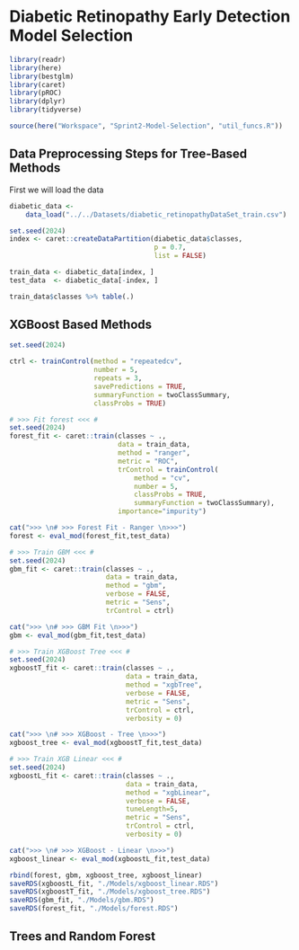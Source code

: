 # Diabetic Retinopathy Early Detection Model Selection
```r
library(readr)
library(here)
library(bestglm)
library(caret)
library(pROC)
library(dplyr)
library(tidyverse)

source(here("Workspace", "Sprint2-Model-Selection", "util_funcs.R"))
```

## Data Preprocessing Steps for Tree-Based Methods
First we will load the data
```r
diabetic_data <- 
    data_load("../../Datasets/diabetic_retinopathyDataSet_train.csv")

set.seed(2024)
index <- caret::createDataPartition(diabetic_data$classes, 
                                    p = 0.7, 
                                    list = FALSE)

train_data <- diabetic_data[index, ]
test_data  <- diabetic_data[-index, ]

train_data$classes %>% table(.)
```

## XGBoost Based Methods
```r
set.seed(2024)

ctrl <- trainControl(method = "repeatedcv", 
                     number = 5, 
                     repeats = 3,  
                     savePredictions = TRUE,
                     summaryFunction = twoClassSummary,
                     classProbs = TRUE)
```

```r
# >>> Fit forest <<< #
set.seed(2024)
forest_fit <- caret::train(classes ~ .,
                           data = train_data,          
                           method = "ranger",
                           metric = "ROC",
                           trControl = trainControl(
                               method = "cv",
                               number = 5, 
                               classProbs = TRUE,
                               summaryFunction = twoClassSummary),
                           importance="impurity")

cat(">>> \n# >>> Forest Fit - Ranger \n>>>")
forest <- eval_mod(forest_fit,test_data)

# >>> Train GBM <<< #
set.seed(2024)
gbm_fit <- caret::train(classes ~ .,
                        data = train_data,
                        method = "gbm",
                        verbose = FALSE,
                        metric = "Sens",
                        trControl = ctrl)

cat(">>> \n# >>> GBM Fit \n>>>")
gbm <- eval_mod(gbm_fit,test_data)

# >>> Train XGBoost Tree <<< #
set.seed(2024)
xgboostT_fit <- caret::train(classes ~ .,
                             data = train_data,
                             method = "xgbTree",
                             verbose = FALSE,
                             metric = "Sens",
                             trControl = ctrl,
                             verbosity = 0)

cat(">>> \n# >>> XGBoost - Tree \n>>>")
xgboost_tree <- eval_mod(xgboostT_fit,test_data)

# >>> Train XGB Linear <<< #
set.seed(2024)
xgboostL_fit <- caret::train(classes ~ .,
                             data = train_data,
                             method = "xgbLinear",
                             verbose = FALSE,
                             tuneLength=5,
                             metric = "Sens",
                             trControl = ctrl,
                             verbosity = 0)

cat(">>> \n# >>> XGBoost - Linear \n>>>")
xgboost_linear <- eval_mod(xgboostL_fit,test_data)
```

```r
rbind(forest, gbm, xgboost_tree, xgboost_linear)
saveRDS(xgboostL_fit, "./Models/xgboost_linear.RDS")
saveRDS(xgboostT_fit, "./Models/xgboost_tree.RDS")
saveRDS(gbm_fit, "./Models/gbm.RDS")
saveRDS(forest_fit, "./Models/forest.RDS")
```

## Trees and Random Forest 




